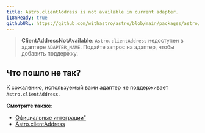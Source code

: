 ```yaml
---
title: Astro.clientAddress is not available in current adapter.
i18nReady: true
githubURL: https://github.com/withastro/astro/blob/main/packages/astro/src/core/errors/errors-data.ts
---
```


> **ClientAddressNotAvailable**: `Astro.clientAddress` недоступен в адаптере `ADAPTER_NAME`. Подайте запрос на адаптер, чтобы добавить поддержку.

## Что пошло не так?

К сожалению, используемый вами адаптер не поддерживает `Astro.clientAddress`.

**Смотрите также:**

-  [Официальные интеграции"](/ru/guides/integrations-guide/#official-integrations)
-  [Astro.clientAddress](/ru/reference/api-reference/#clientaddress)